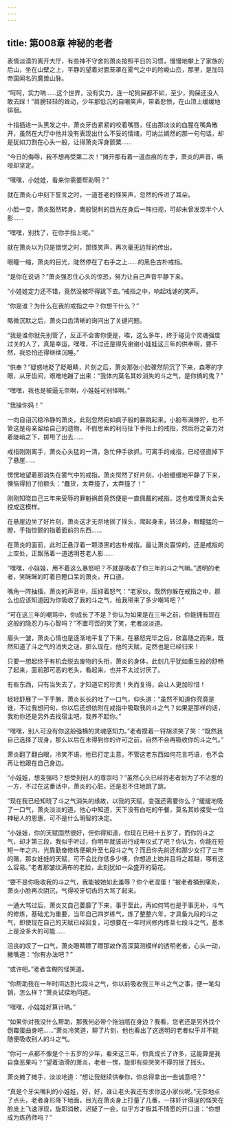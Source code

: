 ```yaml
---
---
---
```

title: 第008章 神秘的老者
---



表情淡漠的离开大厅，有些神不守舍的萧炎按照平日的习惯，慢慢地攀上了家族的后山，坐在山壁之上，平静的望着对面笼罩在雾气之中的险峻山峦，那里，是加玛帝国闻名的魔兽山脉。

“呵呵，实力呐……这个世界，没有实力，连一坨狗屎都不如，至少，狗屎还没人敢去踩！”肩膀轻轻的耸动，少年那低沉的自嘲笑声，带着悲愤，在山顶上缓缓地徘徊。

十指插进一头黑发之中，萧炎牙齿紧紧的咬着嘴唇，任由那淡淡的血腥在嘴角散开，虽然在大厅中他并没有表现出什么不妥的情绪，可纳兰嫣然的那一句句话，却是犹如刀割在心头一般，让得萧炎浑身颤粟……

“今日的侮辱，我不想再受第二次！”摊开那有着一道血痕的左手，萧炎的声音，嘶哑却坚定。

“嘿嘿，小娃娃，看来你需要帮助啊？”

就在萧炎心中刻下誓言之时，一道苍老的怪笑声，忽然的传进了耳朵。

小脸一变，萧炎豁然转身，鹰般锐利的目光在身后一阵扫视，可却未曾发现半个人影……

“嘿嘿，别找了，在你手指上呢。”

就在萧炎以为只是错觉之时，那怪笑声，再次毫无边际的传出。

眼瞳一缩，萧炎的目光，陡然停在了右手之上……的黑色古朴戒指。

“是你在说话？”萧炎强忍住心头的惊恐，努力让自己声音平静下来。

“小娃娃定力还不错，竟然没被吓得跳下去。”戒指之中，响起戏谑的笑声。

“你是谁？为什么在我的戒指之中？你想干什么？”

略微沉默之后，萧炎口齿清晰的询问出了关键问题。

“我是谁你就先别管了，反正不会害你便是，唉，这么多年，终于碰见个灵魂强度过关的人了，真是幸运，嘿嘿，不过还是得先谢谢小娃娃这三年的供奉啊，要不然，我恐怕还得继续沉睡。”

“供奉？”疑惑地眨了眨眼睛，片刻之后，萧炎那张小脸骤然阴沉了下来，森寒的字眼，从牙齿间，艰难地蹦了出来：“我体内莫名其妙消失的斗之气，是你搞的鬼？”

“嘿嘿，我也是被逼无奈啊，小娃娃可别怪啊。”

“我操你妈！”

一向自诩沉稳冷静的萧炎，此刻忽然宛如疯子般的暴跳起来，小脸布满狰狞，也不管这是母亲留给自己的遗物，不假思索的利马扯下手指上的戒指，然后将之奋力对着陡峭之下，掷甩了出去……

戒指刚刚离手，萧炎心头猛的一清，急忙伸手欲抓，可离手的戒指，已经径直掉下了悬崖……

愣愣地望着那消失在雾气中的戒指，萧炎愕然了好片刻，小脸缓缓地平静了下来，懊恼得拍了拍额头：“蠢货，太莽撞了，太莽撞了！”

刚刚知晓自己三年来受辱的罪魁祸首竟然便是一直佩戴的戒指，这也难怪萧炎会失控成这模样。

在悬崖边坐了好片刻，萧炎这才无奈地摇了摇头，爬起身来，转过身，眼瞳猛的一瞪，手指惊颤的指着面前的东西……

在萧炎的面前，此时正悬浮着一颗漆黑的古朴戒指，最让萧炎震惊的，还是戒指的上空处，正飘荡着一道透明苍老人影……

“嘿嘿，小娃娃，用不着这么暴怒吧？不就是吸收了你三年的斗之气嘛。”透明的老者，笑眯眯的盯着目瞪口呆的萧炎，开口道。

嘴角一阵抽搐，萧炎的声音中，压抑着怒气：“老家伙，既然你躲在戒指之中，那么也应该知道因为你吸收了我的斗之气，给我带来了多少嘲骂吧？”

“可在这三年的嘲骂中，你成长了不是？你认为如果是在三年之前，你能拥有现在这般的隐忍力与心智吗？”不置可否的笑了笑，老者淡淡道。

眉头一皱，萧炎心情也是逐渐地平复了下来，在暴怒完毕之后，欣喜随之而来，既然知道了斗之气的消失之谜，那么现在，他的天赋，定然也是已经归来！

只要一想起终于有机会脱去废物的头衔，萧炎的身体，此刻几乎犹如重生般的舒畅了起来，面前那可恶的老头，看起来，也并不太过讨厌了。

有些东西，只有当失去了，才知道它的珍贵！失而复得，会让人更加珍惜！

轻轻舒展了一下手腕，萧炎长长的吐了一口气，仰头道：“虽然不知道你究竟是谁，不过我想问句，你以后还想依附在戒指中吸取我的斗之气？如果是那样的话，我劝你还是另外去找宿主吧，我养不起你。”

“嘿嘿，别人可没有你这般强横的灵魂感知力。”老者摸着一锊胡须笑了笑：“既然我自己选择了现身，那么以后在未得到你的许可之前，自然不会再吸收你的斗之气。”

萧炎翻了翻白眼，冷笑不语，他已打定主意，不管这老东西如何花言巧语，也不会再让他跟在自己身边。

“小娃娃，想变强吗？想受到别人的尊崇吗？”虽然心头已经将老者划为了不沾惹的一方，不过在这番话中，萧炎的心脏，还是忍不住地跳了跳。

“现在我已经知晓了斗之气消失的缘故，以我的天赋，变强还需要你么？”缓缓地吸了一口气，萧炎淡淡的道，他心中知道，天下没有白吃的午餐，莫名其妙接受一位神秘人的恩惠，可不是什么明智的决定。

“小娃娃，你的天赋固然很好，但你得知道，你现在已经十五岁了，而你的斗之气，却才第三段，我似乎听过，你明年就该进行成年仪式了吧？你认为，你能在短短一年之内，光靠勤奋修炼便飙升至七段斗之气？而且你先前还和那少女打了三年的赌，那女娃娃的天赋，可不会比你低多少噢，你想追上她并且将之超越，哪有这么容易。”老者那皱纹满布的老脸，此刻犹如一朵盛开的菊花。

“要不是你吸收我的斗之气，我能被她如此羞辱？你个老混蛋！”被老者捅到痛处，萧炎小脸再次阴沉，气得咬牙切齿的大骂了起来。

一通大骂过后，萧炎又自己萎靡了下来，事于至此，再如何骂也是于事无补，斗气的修炼，基础尤为重要，当年自己四岁练气，炼了整整六年，才具备九段的斗之气，即使现在自己的天赋已经回复，可想要在一年时间修内炼至七段斗之气，基本上是没多大的可能……

沮丧的叹了一口气，萧炎眼睛瞟了瞟那故作高深莫测模样的透明老者，心头一动，撇嘴道：“你有办法吧？”

“或许吧。”老者含糊的怪笑道。

“你帮助我在一年时间达到七段斗之气，你以前吸收我三年斗之气之事，便一笔勾销，怎么样？”萧炎试探地问道。

“嘿嘿，小娃娃好算计呐。”

“如果你对我没什么帮助，那我何必带个拖油瓶在身边？我看，您老还是另外找个倒霉蛋曲身吧……”萧炎冷笑道，聊了片刻，他也看出了这透明的老者似乎并不能随便吸收别人的斗之气。

“你可一点都不像是个十五岁的少年，看来这三年，你真成长了许多，这能算是我自食恶果吗？”望着油滑的萧炎，老者一愣，旋即有些哭笑不得的摇了摇头。

萧炎摊了摊手，淡淡地道：“想让我继续供奉你，你总得拿出一些诚意吧？”

“真是个牙尖嘴利的小娃娃，好，好，谁让老头我还有求你这小家伙呢。”无奈地点了点头，老者身形降下地面，目光在萧炎身上打量了几番，一抹奸计得逞的怪笑在脸庞上飞速浮现，旋即消散，迟疑了一会，似乎方才极其不情愿的开口道：“你想成为炼药师吗？”
